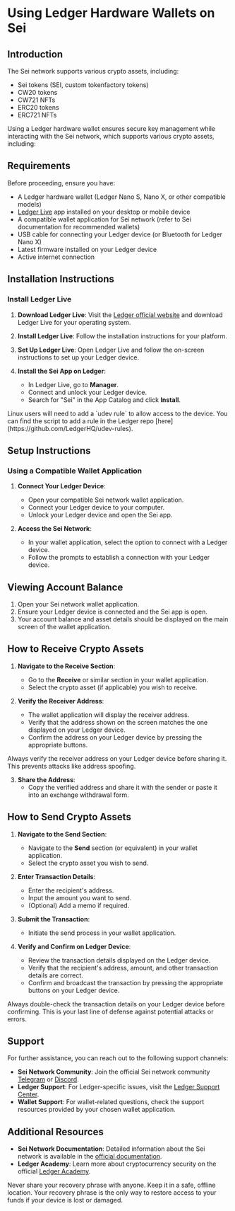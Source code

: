 
# Using Ledger Hardware Wallets on Sei

## Introduction

The Sei network supports various crypto assets, including:

- Sei tokens (SEI, custom tokenfactory tokens)
- CW20 tokens
- CW721 NFTs
- ERC20 tokens
- ERC721 NFTs

Using a Ledger hardware wallet ensures secure key management while interacting with the Sei network, which supports various crypto assets, including:

## Requirements

Before proceeding, ensure you have:

- A Ledger hardware wallet (Ledger Nano S, Nano X, or other compatible models)
- [Ledger Live](https://www.ledger.com/ledger-live) app installed on your desktop or mobile device
- A compatible wallet application for Sei network (refer to Sei documentation for recommended wallets)
- USB cable for connecting your Ledger device (or Bluetooth for Ledger Nano X)
- Latest firmware installed on your Ledger device
- Active internet connection

## Installation Instructions

### Install Ledger Live

1. **Download Ledger Live**:
   Visit the [Ledger official website](https://www.ledger.com/start) and download Ledger Live for your operating system.

2. **Install Ledger Live**:
   Follow the installation instructions for your platform.

3. **Set Up Ledger Live**:
   Open Ledger Live and follow the on-screen instructions to set up your Ledger device.

4. **Install the Sei App on Ledger**:
   - In Ledger Live, go to **Manager**.
   - Connect and unlock your Ledger device.
   - Search for "Sei" in the App Catalog and click **Install**.

<Callout type='info'>
	Linux users will need to add a `udev rule` to allow access to the device. You can find the script to add a rule in the Ledger repo
	[here](https://github.com/LedgerHQ/udev-rules).
</Callout>

## Setup Instructions

### Using a Compatible Wallet Application

1. **Connect Your Ledger Device**:

   - Open your compatible Sei network wallet application.
   - Connect your Ledger device to your computer.
   - Unlock your Ledger device and open the Sei app.

2. **Access the Sei Network**:

   - In your wallet application, select the option to connect with a Ledger device.
   - Follow the prompts to establish a connection with your Ledger device.

## Viewing Account Balance

1. Open your Sei network wallet application.
2. Ensure your Ledger device is connected and the Sei app is open.
3. Your account balance and asset details should be displayed on the main screen of the wallet application.

## How to Receive Crypto Assets

1. **Navigate to the Receive Section**:

   - Go to the **Receive** or similar section in your wallet application.
   - Select the crypto asset (if applicable) you wish to receive.

2. **Verify the Receiver Address**:

   - The wallet application will display the receiver address.
   - Verify that the address shown on the screen matches the one displayed on your Ledger device.
   - Confirm the address on your Ledger device by pressing the appropriate buttons.

<Callout type='warning'>
	Always verify the receiver address on your Ledger device before sharing it. This prevents attacks like address spoofing.
</Callout>

3. **Share the Address**:
   - Copy the verified address and share it with the sender or paste it into an exchange withdrawal form.

## How to Send Crypto Assets

1. **Navigate to the Send Section**:

   - Navigate to the **Send** section (or equivalent) in your wallet application.
   - Select the crypto asset you wish to send.

2. **Enter Transaction Details**:

   - Enter the recipient's address.
   - Input the amount you want to send.
   - (Optional) Add a memo if required.

3. **Submit the Transaction**:

   - Initiate the send process in your wallet application.

4. **Verify and Confirm on Ledger Device**:
   - Review the transaction details displayed on the Ledger device.
   - Verify that the recipient's address, amount, and other transaction details are correct.
   - Confirm and broadcast the transaction by pressing the appropriate buttons on your Ledger device.

<Callout type='warning'>
	Always double-check the transaction details on your Ledger device before confirming. This is your last line of defense against potential attacks or errors.
</Callout>

## Support

For further assistance, you can reach out to the following support channels:

- **Sei Network Community**: Join the official Sei network community [Telegram](https://t.me/seinetwork) or [Discord](https://discord.gg/sei).
- **Ledger Support**: For Ledger-specific issues, visit the [Ledger Support Center](https://support.ledger.com/hc/en-us).
- **Wallet Support**: For wallet-related questions, check the support resources provided by your chosen wallet application.

## Additional Resources

- **Sei Network Documentation**: Detailed information about the Sei network is available in the [official documentation](https://www.docs.sei.io/).
- **Ledger Academy**: Learn more about cryptocurrency security on the official [Ledger Academy](https://www.ledger.com/academy).

<Callout type='error'>
	Never share your recovery phrase with anyone. Keep it in a safe, offline location. Your recovery phrase is the only way to restore access to your funds if your
	device is lost or damaged.
</Callout>
